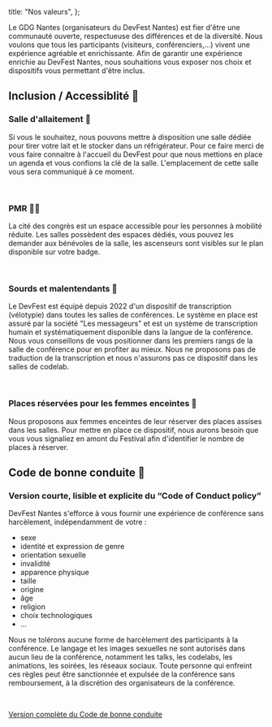 
  title: "Nos valeurs",
};

<PrimarySection>
Le GDG Nantes (organisateurs du DevFest Nantes) est fier d'être une communauté ouverte, respectueuse des différences et de la diversité. Nous voulons que tous les participants (visiteurs, conférenciers,…) vivent une expérience agréable et enrichissante. Afin de garantir une expérience enrichie au DevFest Nantes, nous souhaitions vous exposer nos choix et dispositifs vous permettant d'être inclus.

<br/>

## Inclusion / Accessiblité 🦾

### Salle d'allaitement 🤱

Si vous le souhaitez, nous pouvons mettre à disposition une salle dédiée pour tirer votre lait et le stocker dans un réfrigérateur. Pour ce faire merci de vous faire connaitre à l'accueil du DevFest pour que nous mettions en place un agenda et vous confions la clé de la salle. L'emplacement de cette salle vous sera communiqué à ce moment.

<br/>

### PMR 🧑‍🦽

La cité des congrès est un espace accessible pour les personnes à mobilité réduite. Les salles possèdent des espaces dédiés, vous pouvez les demander aux bénévoles de la salle, les ascenseurs sont visibles sur le plan disponible sur votre badge.

<br/>

### Sourds et malentendants 🦻

Le DevFest est équipé depuis 2022 d'un dispositif de transcription (vélotypie) dans toutes les salles de conférences. Le système en place est assuré par la société "Les messageurs" et est un système de transcription humain et systématiquement disponible dans la langue de la conférence. Nous vous conseillons de vous positionner dans les premiers rangs de la salle de conférence pour en profiter au mieux. Nous ne proposons pas de traduction de la transcription et nous n'assurons pas ce dispositif dans les salles de codelab.

<br/>

### Places réservées pour les femmes enceintes 🤰

Nous proposons aux femmes enceintes de leur réserver des places assises dans les salles. Pour mettre en place ce dispositif, nous aurons besoin que vous vous signaliez en amont du Festival afin d'identifier le nombre de places à réserver.

## Code de bonne conduite 💆

### Version courte, lisible et explicite du “Code of Conduct policy”

DevFest Nantes s'efforce à vous fournir une expérience de conférence sans harcèlement, indépendamment de votre :

- sexe
- identité et expression de genre
- orientation sexuelle
- invalidité
- apparence physique
- taille
- origine
- âge
- religion
- choix technologiques
- ...

Nous ne tolérons aucune forme de harcèlement des participants à la conférence. Le langage et les images sexuelles ne sont autorisés dans aucun lieu de la conférence, notamment les talks, les codelabs, les animations, les soirées, les réseaux sociaux. Toute personne qui enfreint ces règles peut être sanctionnée et expulsée de la conférence sans remboursement, à la discrétion des organisateurs de la conférence.

<br/>

[Version complète du Code de bonne conduite](/code-of-conduct)


</PrimarySection>